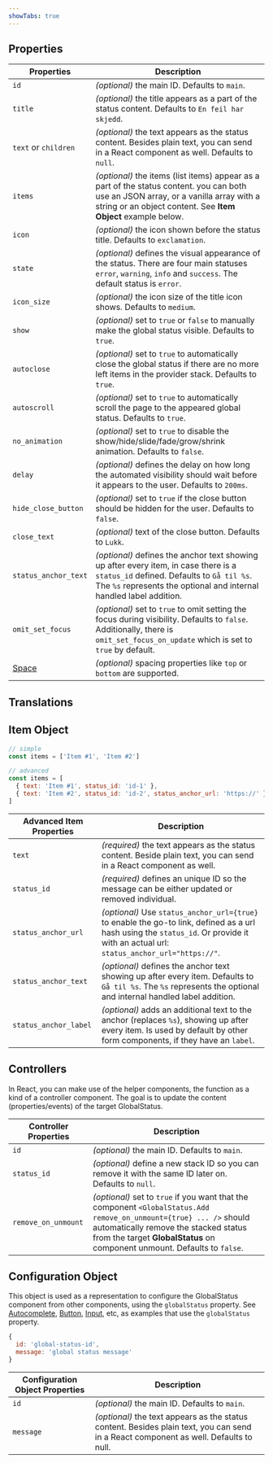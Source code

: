 ```yaml
---
showTabs: true
---
```



## Properties

| Properties                              | Description                                                                                                                                                                                              |
| --------------------------------------- | -------------------------------------------------------------------------------------------------------------------------------------------------------------------------------------------------------- |
| `id`                                    | _(optional)_ the main ID. Defaults to `main`.                                                                                                                                                            |
| `title`                                 | _(optional)_ the title appears as a part of the status content. Defaults to `En feil har skjedd`.                                                                                                        |
| `text` or `children`                    | _(optional)_ the text appears as the status content. Besides plain text, you can send in a React component as well. Defaults to `null`.                                                                  |
| `items`                                 | _(optional)_ the items (list items) appear as a part of the status content. you can both use an JSON array, or a vanilla array with a string or an object content. See **Item Object** example below.    |
| `icon`                                  | _(optional)_ the icon shown before the status title. Defaults to `exclamation`.                                                                                                                          |
| `state`                                 | _(optional)_ defines the visual appearance of the status. There are four main statuses `error`, `warning`, `info` and `success`. The default status is `error`.                                          |
| `icon_size`                             | _(optional)_ the icon size of the title icon shows. Defaults to `medium`.                                                                                                                                |
| `show`                                  | _(optional)_ set to `true` or `false` to manually make the global status visible. Defaults to `true`.                                                                                                    |
| `autoclose`                             | _(optional)_ set to `true` to automatically close the global status if there are no more left items in the provider stack. Defaults to `true`.                                                           |
| `autoscroll`                            | _(optional)_ set to `true` to automatically scroll the page to the appeared global status. Defaults to `true`.                                                                                           |
| `no_animation`                          | _(optional)_ set to `true` to disable the show/hide/slide/fade/grow/shrink animation. Defaults to `false`.                                                                                               |
| `delay`                                 | _(optional)_ defines the delay on how long the automated visibility should wait before it appears to the user. Defaults to `200ms`.                                                                      |
| `hide_close_button`                     | _(optional)_ set to `true` if the close button should be hidden for the user. Defaults to `false`.                                                                                                       |
| `close_text`                            | _(optional)_ text of the close button. Defaults to `Lukk`.                                                                                                                                               |
| `status_anchor_text`                    | _(optional)_ defines the anchor text showing up after every item, in case there is a `status_id` defined. Defaults to `Gå til %s`. The `%s` represents the optional and internal handled label addition. |
| `omit_set_focus`                        | _(optional)_ set to `true` to omit setting the focus during visibility. Defaults to `false`. Additionally, there is `omit_set_focus_on_update` which is set to `true` by default.                        |
| [Space](/uilib/layout/space/properties) | _(optional)_ spacing properties like `top` or `bottom` are supported.                                                                                                                                    |

## Translations

<TranslationsTable localeKey="GlobalStatus" />

## Item Object

```js
// simple
const items = ['Item #1', 'Item #2']

// advanced
const items = [
  { text: 'Item #1', status_id: 'id-1' },
  { text: 'Item #2', status_id: 'id-2', status_anchor_url: 'https://' },
]
```

| Advanced Item Properties | Description                                                                                                                                                                          |
| ------------------------ | ------------------------------------------------------------------------------------------------------------------------------------------------------------------------------------ |
| `text`                   | _(required)_ the text appears as the status content. Beside plain text, you can send in a React component as well.                                                                   |
| `status_id`              | _(required)_ defines an unique ID so the message can be either updated or removed individual.                                                                                        |
| `status_anchor_url`      | _(optional)_ Use `status_anchor_url={true}` to enable the go-to link, defined as a url hash using the `status_id`. Or provide it with an actual url: `status_anchor_url="https://"`. |
| `status_anchor_text`     | _(optional)_ defines the anchor text showing up after every item. Defaults to `Gå til %s`. The `%s` represents the optional and internal handled label addition.                     |
| `status_anchor_label`    | _(optional)_ adds an additional text to the anchor (replaces `%s`), showing up after every item. Is used by default by other form components, if they have an `label`.               |

## Controllers

In React, you can make use of the helper components, the function as a kind of a controller component.
The goal is to update the content (properties/events) of the target GlobalStatus.

<GlobalStatusExampleControllers />

| Controller Properties | Description                                                                                                                                                                                                                              |
| --------------------- | ---------------------------------------------------------------------------------------------------------------------------------------------------------------------------------------------------------------------------------------- |
| `id`                  | _(optional)_ the main ID. Defaults to `main`.                                                                                                                                                                                            |
| `status_id`           | _(optional)_ define a new stack ID so you can remove it with the same ID later on. Defaults to `null`.                                                                                                                                   |
| `remove_on_unmount`   | _(optional)_ set to `true` if you want that the component `<GlobalStatus.Add remove_on_unmount={true} ... />` should automatically remove the stacked status from the target **GlobalStatus** on component unmount. Defaults to `false`. |

## Configuration Object

This object is used as a representation to configure the GlobalStatus component from other components, using the `globalStatus` property.
See [Autocomplete](/uilib/components/autocomplete/properties), [Button](/uilib/components/button/properties), [Input](/uilib/components/input/properties), etc, as examples that use the `globalStatus` property.

```js
{
  id: 'global-status-id',
  message: 'global status message'
}
```

| Configuration Object Properties | Description                                                                                                                           |
| ------------------------------- | ------------------------------------------------------------------------------------------------------------------------------------- |
| `id`                            | _(optional)_ the main ID. Defaults to `main`.                                                                                         |
| `message`                       | _(optional)_ the text appears as the status content. Besides plain text, you can send in a React component as well. Defaults to null. |
